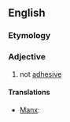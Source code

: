 ==English==

===Etymology===
{{prefix|non|adhesive}}

===Adjective===
{{en-adj}}

# not [[adhesive]]

====Translations====
{{trans-top|not adhesive}}
* [[Manx]]: {{t-|gv|neulhiantagh}}
{{trans-mid}}
{{trans-bottom}}